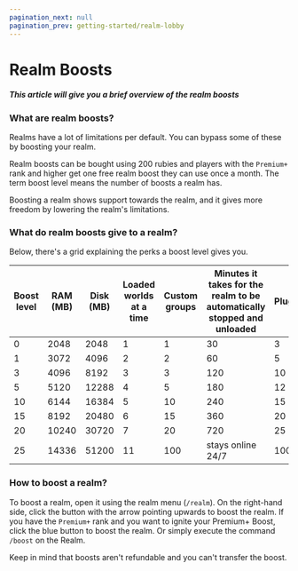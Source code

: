 ```yaml
---
pagination_next: null
pagination_prev: getting-started/realm-lobby
---
```


# Realm Boosts

##### This article will give you a brief overview of the realm boosts

### What are realm boosts?

Realms have a lot of limitations per default. You can bypass some of these by boosting your realm.

Realm boosts can be bought using 200 rubies and players with the `Premium+` rank and higher get one free realm boost
they can use once a month. The term boost level means the number of boosts a realm has.

Boosting a realm shows support towards the realm, and it gives more freedom by lowering the realm's limitations.

### What do realm boosts give to a realm?

Below, there's a grid explaining the perks a boost level gives you.

| Boost level | RAM (MB) | Disk (MB) | Loaded worlds at a time | Custom groups | Minutes it takes for the realm to be automatically stopped and unloaded | Plugins | max. Players | Amount of backups | Custom subdomain | Colored name | Custom plugins | Start Priority | Players who can start the realm |
|-------------|----------|-----------|-------------------------|---------------|-------------------------------------------------------------------------|---------|--------------|-------------------|------------------|--------------|----------------|----------------|---------------------------------|
| 0           | 2048     | 2048      | 1                       | 1             | 30                                                                      | 3       | 5            | 1                 | ❌                | ❌            | ❌              | ❌              | ALL                             |
| 1           | 3072     | 4096      | 2                       | 2             | 60                                                                      | 5       | 10           | 2                 | ❌                | ❌            | ✅              | ✅              | ALL                             |
| 3           | 4096     | 8192      | 3                       | 3             | 120                                                                     | 10      | 15           | 3                 | ❌                | ❌            | ✅              | ✅              | ALL                             |
| 5           | 5120     | 12288     | 4                       | 5             | 180                                                                     | 12      | 20           | 5                 | ❌                | ✅            | ✅              | ✅              | ALL                             |
| 10          | 6144     | 16384     | 5                       | 10            | 240                                                                     | 15      | 30           | 8                 | ✅                | ✅            | ✅              | ✅              | ALL                             |
| 15          | 8192     | 20480     | 6                       | 15            | 360                                                                     | 20      | 40           | 10                | ✅                | ✅            | ✅              | ✅              | ALL                             |
| 20          | 10240    | 30720     | 7                       | 20            | 720                                                                     | 25      | 50           | 12                | ✅                | ✅            | ✅              | ✅              | ALL                             |
| 25          | 14336    | 51200     | 11                      | 100           | stays online 24/7                                                       | 100     | 100          | 15                | ✅                | ✅            | ✅              | ✅              | ALL                             |

### How to boost a realm?

To boost a realm, open it using the realm menu (`/realm`). On the right-hand side, click the button with the arrow
pointing upwards to boost the realm. If you have the `Premium+` rank and you want to ignite your Premium+ Boost, click
the blue button to boost the realm. Or simply execute the command `/boost` on the Realm.

Keep in mind that boosts aren't refundable and you can't transfer the boost.